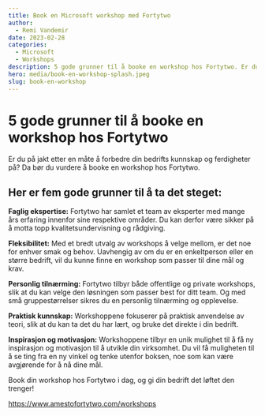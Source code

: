 ```yaml
---
title: Book en Microsoft workshop med Fortytwo
author:
  - Remi Vandemir
date: 2023-02-28
categories:
  - Microsoft
  - Workshops
description: 5 gode grunner til å booke en workshop hos Fortytwo. Er du på jakt etter en måte å forbedre din bedrifts kunnskap og ferdigheter på? Da bør du vurdere å booke en workshop hos Fortytwo.
hero: media/book-en-workshop-splash.jpeg
slug: book-en-workshop
---
```


# 5 gode grunner til å booke en workshop hos Fortytwo

Er du på jakt etter en måte å forbedre din bedrifts kunnskap og ferdigheter på? Da bør du vurdere å booke en workshop hos Fortytwo.

## Her er fem gode grunner til å ta det steget:

**Faglig ekspertise:** Fortytwo har samlet et team av eksperter med mange års erfaring innenfor sine respektive områder. Du kan derfor være sikker på å motta topp kvalitetsundervisning og rådgiving.

**Fleksibilitet:** Med et bredt utvalg av workshops å velge mellom, er det noe for enhver smak og behov. Uavhengig av om du er en enkeltperson eller en større bedrift, vil du kunne finne en workshop som passer til dine mål og krav.

**Personlig tilnærming:** Fortytwo tilbyr både offentlige og private workshops, slik at du kan velge den løsningen som passer best for ditt team. Og med små gruppestørrelser sikres du en personlig tilnærming og opplevelse.

**Praktisk kunnskap:** Workshoppene fokuserer på praktisk anvendelse av teori, slik at du kan ta det du har lært, og bruke det direkte i din bedrift.

**Inspirasjon og motivasjon:** Workshoppene tilbyr en unik mulighet til å få ny inspirasjon og motivasjon til å utvikle din virksomhet. Du vil få muligheten til å se ting fra en ny vinkel og tenke utenfor boksen, noe som kan være avgjørende for å nå dine mål.

Book din workshop hos Fortytwo i dag, og gi din bedrift det løftet den trenger!

https://www.amestofortytwo.com/workshops